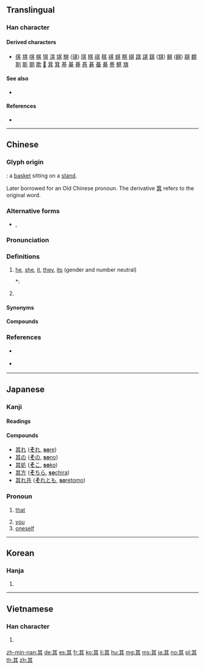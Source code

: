 {{also|丌}}
==Translingual==
{{stroke order|strokes=8}}
{{stroke order|type=animate}}

===Han character===
{{Han char|rn=12|rad=八|as=06|sn=8|four=44801|canj=TMMC|ids=⿴共二}}

====Derived characters====
* [[倛]] [[掑]] [[唭]] [[帺]] [[猉]] [[淇]] [[娸]] [[騏]] ([[骐]]) [[琪]] [[棋]] [[祺]] [[稘]] [[褀]] [[蜞]] [[粸]] [[綨]] [[踑]] [[諆]] [[錤]] ([[𫓹]]) [[鯕]] ([[鲯]]) [[鶀]] [[麒]] [[剘]] [[斯]] [[期]] [[欺]] [[𤿺]] [[萁]] [[箕]] [[基]] [[棊]] [[朞]] [[惎]] [[碁]] [[蜝]] [[綦]] [[諅]] [[魌]] [[旗]]

====See also====
* {{l|mul|甚}} <!-- visually similar -->

====References====
* {{Han ref|kx=0127.180|dkj=01472|dj=0286.100|hdz=10245.010|uh=5176|ud=20854|bh=A8E4|bd=43236}}

----

==Chinese==
{{zh-forms}}

===Glyph origin===
{{Han etym}}
{{liushu|p}}: a [[basket]] sitting on a [[stand]].

Later borrowed for an Old Chinese pronoun. The derivative [[箕]] refers to the original word.

===Alternative forms===
* {{zh-l|丌}}, {{zh-l|亓}}

===Pronunciation===
{{zh-pron
|m=qí,jī
|c=kei4,gei1
|h=pfs=khì
|md=gì
|mn=kî
|w=3jji
|mc=y
|oc=y
|ma=
|cat=pron,det
}}
{{attention|zh|split}}

===Definitions===
{{zh-hanzi}}

# {{lb|zh|Classical Chinese}} [[he]], [[she]], [[it]], [[they]], [[its]] (gender and number neutral)
#*: {{zh-x|甘 橘，大厘 城 有 之，其 味 酸。|Dali City has sweet tangerines, but their flavour is sour.|CL|ref={{RQ:Manshu|7|Tea, Trees, Herbs and Fruits|7}}}}
# {{lb|zh|Min Dong}} {{n-g|Possessive particle.}}

====Synonyms====
{{zh-dial|他}}
{{zh-dial|的}}

====Compounds====
{{zh-der|三緘其口|上下其手|不乏其人|不其然|不勝其擾|不勝其煩|不厭其煩|不厭其詳|不堪其擾|不安其室|不得其死|不憚其煩|不解其故|不計其數|乘其不備|乘其不意|二三其德|二三其意|五世其昌|人如其名|人百其身|人盡其才|以售其奸|以售其技|何其|允執其中|充其量|兩全其美|其中|其今|其他|其來有自|其內|其勢洶洶|其味無窮|其外|其實|其後|其從如雲|其情可憫|其應若響|其樂不窮|其樂無比|其樂無窮|其樂融融|其次|其程|其貌不揚|其間|其餘|其高|出其不備|出其不意|出其東門|勉為其難|卡其布|反其真|各司其事|各展其長|各得其宜|各得其所|各從其志|各為其主|各異其趣|各盡其用|各行其志|各行其是|名副其實|名符其實|名過其實|吞吐其辭|吠非其主|含糊其辭|哲人其萎|土耳其|土耳其浴|土耳其語|地盡其利|坐享其成|大張其詞|大抬其槓|大異其趣|大行其道|天誘其衷|奉其正朔|尤其|居其大半|廁身其間|張大其事|張大其詞|徒有其名|得其三昧|得其所|得其所哉|復蹈其轍|微乎其微|忘其所以|恭逢其盛|恰如其分|慎重其事|懷璧其罪|我行其野|投其所好|捨我其誰|掩其不備|掩其無備|擊其不意|支吾其詞|攻其不備|攻其無備|文如其人|日月其除|曲盡其妙|會逢其適|望其肩背|望其肩項|望其項背|杼軸其空|果不其然|果如其言|柏京其|梁木其壞|極其|樂在其中|樂觀其成|欺以其方|死得其所|殷其靁|求其友聲|沙其馬|泰山其頹|洞察其奸|洞燭其奸|無出其右|物傷其類|物盡其用|獨善其身|獨行其是|獨行其道|玉成其事|玉成其美|理過其辭|用其所長|用非其人|盡其在我|盡其所長|直呼其名|瞠乎其後|知幾其神|確有其事|神乎其技|神乎其神|突如其來|窮極其妙|繩其祖武|罄其所有|置身其中|聽其自然|自取其咎|自取其禍|自取其辱|自圓其說|自得其樂|自食其力|自食其果|與其|舍我其誰|若有其事|若無其事|莫名其妙|莫明其妙|董其昌|薩其馬|虛有其表|言過其實|誇大其辭|誇張其辭|誇誇其談|譽過其實|貨暢其流|身當其境|身臨其境|躬逢其盛|這其間|遂其所願|過甚其實|過甚其詞|適得其反|適得其所|適逢其會|鄭重其事|酈食其|閃爍其詞|闃其無人|阿其所好|陳其美|隱約其辭|難辭其咎|靜觀其變|順其自然|首當其衝|高下其手|鬼瞰其室}}

===References===
* {{qualifier|Hakka}} {{R:hak:Lau 1997}}
* {{qualifier|Min Nan}} {{thcwd|3600}}

----

==Japanese==

===Kanji===
{{ja-kanji|grade=n|rs=八06}}

====Readings====
{{ja-readings
|goon=[[ぎ]] (gi), [[ご]] (go)
|kanon=[[き]] (ki)
|kun=[[その]] (其の, sono), [[それ]] (其れ, sore), [[し]] (shi)
}}

====Compounds====
* [[其れ]] ([[それ|'''そ'''れ]], [[sore#Japanese|'''so'''re]])
* [[其の]] ([[その|'''そ'''の]], [[sono#Japanese|'''so'''no]])
* [[其処]] ([[そこ|'''そ'''こ]], [[soko#Japanese|'''so'''ko]])
* [[其方]] ([[そちら|'''そ'''ちら]], [[sochira#Japanese|'''so'''chira]])
* [[其れ共]] ([[それとも|'''そ'''れとも]], [[soretomo#Japanese|'''so'''retomo]])

===Pronoun===
{{ja-pos|pronoun|し}}

# {{lb|ja|archaic|sort=し}} [[that]]
# [[you]]
# [[oneself]]

----

==Korean==

===Hanja===
{{ko-hanja|hangeul=기|mr=ki}}

# {{defn|lang=ko|sort=八06}}

----

==Vietnamese==

===Han character===
{{vi-hantu|[[khởi]], [[kì]], [[kỳ]], [[cà]]|rs=八06}}

# {{defn|lang=vi|sort=八06}}

[[zh-min-nan:其]]
[[de:其]]
[[es:其]]
[[fr:其]]
[[ko:其]]
[[li:其]]
[[hu:其]]
[[mg:其]]
[[ms:其]]
[[ja:其]]
[[no:其]]
[[pl:其]]
[[th:其]]
[[zh:其]]